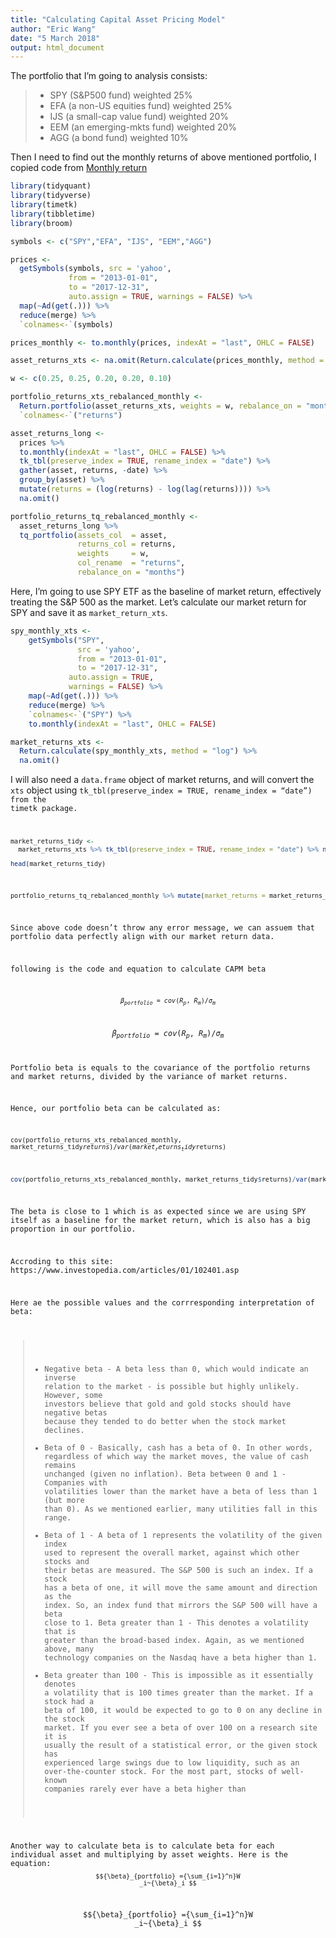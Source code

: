 ```yaml
---
title: "Calculating Capital Asset Pricing Model"
author: "Eric Wang"
date: "5 March 2018"
output: html_document
---
```



The portfolio that I'm going to analysis consists:

>+ SPY (S&P500 fund) weighted 25%
>+ EFA (a non-US equities fund) weighted 25%
>+ IJS (a small-cap value fund) weighted 20%
>+ EEM (an emerging-mkts fund) weighted 20%
>+ AGG (a bond fund) weighted 10%

Then I need to find out the monthly returns of above mentioned portfolio, I copied code from <a href = "https://rviews.rstudio.com/2018/02/08/capm-beta/" title="portfolio monthly return">Monthly return</a>

```r
library(tidyquant)
library(tidyverse)
library(timetk)
library(tibbletime)
library(broom)

symbols <- c("SPY","EFA", "IJS", "EEM","AGG")

prices <- 
  getSymbols(symbols, src = 'yahoo', 
             from = "2013-01-01",
             to = "2017-12-31",
             auto.assign = TRUE, warnings = FALSE) %>% 
  map(~Ad(get(.))) %>%
  reduce(merge) %>% 
  `colnames<-`(symbols)

prices_monthly <- to.monthly(prices, indexAt = "last", OHLC = FALSE)

asset_returns_xts <- na.omit(Return.calculate(prices_monthly, method = "log"))

w <- c(0.25, 0.25, 0.20, 0.20, 0.10)

portfolio_returns_xts_rebalanced_monthly <- 
  Return.portfolio(asset_returns_xts, weights = w, rebalance_on = "months") %>%
  `colnames<-`("returns") 

asset_returns_long <-  
  prices %>% 
  to.monthly(indexAt = "last", OHLC = FALSE) %>% 
  tk_tbl(preserve_index = TRUE, rename_index = "date") %>%
  gather(asset, returns, -date) %>% 
  group_by(asset) %>%  
  mutate(returns = (log(returns) - log(lag(returns)))) %>% 
  na.omit()

portfolio_returns_tq_rebalanced_monthly <- 
  asset_returns_long %>%
  tq_portfolio(assets_col  = asset, 
               returns_col = returns,
               weights     = w,
               col_rename  = "returns",
               rebalance_on = "months")
```

Here, I'm going to use SPY ETF as the baseline of market return, effectively treating the S&P 500 as the market. Let's calculate our market return for SPY and save it as <code>market_return_xts</code>. 

```r
spy_monthly_xts <- 
    getSymbols("SPY", 
               src = 'yahoo', 
               from = "2013-01-01", 
               to = "2017-12-31",
             auto.assign = TRUE, 
             warnings = FALSE) %>% 
    map(~Ad(get(.))) %>% 
    reduce(merge) %>%
    `colnames<-`("SPY") %>% 
    to.monthly(indexAt = "last", OHLC = FALSE)

market_returns_xts <-
  Return.calculate(spy_monthly_xts, method = "log") %>% 
  na.omit()
```

I will also need a <code>data.frame</code> object of market returns, and will convert the <code>xts</code> object using <code>tk_tbl(preserve_index = TRUE, rename_index = "date") from the timetk package.

```r
market_returns_tidy <-
  market_returns_xts %>% tk_tbl(preserve_index = TRUE, rename_index = "date") %>% na.omit() %>% select(date, returns = SPY)

head(market_returns_tidy)

```

```r
portfolio_returns_tq_rebalanced_monthly %>% mutate(market_returns = market_returns_tidy$returns) %>% head()
```

Since above code doesn't throw any error message, we can assuem that portfolio data perfectly align with our market return data.

following is the code and equation to calculate CAPM beta

<code>$${\beta}_{portfolio} = cov(R_p, R_m)/\sigma_m $$</code>

$${\beta}_{portfolio} = cov(R_p, R_m)/\sigma_m $$

Portfolio beta is equals to the covariance of the portfolio returns and market returns, divided by the variance of market returns. 

Hence, our portfolio beta can be calculated as:

<code>cov(portfolio_returns_xts_rebalanced_monthly, market_returns_tidy$returns)/var(market_returns_tidy$returns)</code>

```r
cov(portfolio_returns_xts_rebalanced_monthly, market_returns_tidy$returns)/var(market_returns_tidy$returns)
```

The beta is close to 1 which is as expected since we are using SPY itself as a baseline for the market return, which is also has a big proportion in our portfolio. 

Accroding to this site: https://www.investopedia.com/articles/01/102401.asp

Here ae the possible values and the corrresponding interpretation of beta:

>- Negative beta - A beta less than 0, which would indicate an inverse relation to the market - is possible but highly unlikely. However, some investors believe that gold and gold stocks should have negative betas because they tended to do better when the stock market declines.
- Beta of 0 - Basically, cash has a beta of 0. In other words, regardless of which way the market moves, the value of cash remains unchanged (given no inflation).
Beta between 0 and 1 - Companies with volatilities lower than the market have a beta of less than 1 (but more than 0). As we mentioned earlier, many utilities fall in this range.
- Beta of 1 - A beta of 1 represents the volatility of the given index used to represent the overall market, against which other stocks and their betas are measured. The S&P 500 is such an index. If a stock has a beta of one, it will move the same amount and direction as the index. So, an index fund that mirrors the S&P 500 will have a beta close to 1.
Beta greater than 1 - This denotes a volatility that is greater than the broad-based index. Again, as we mentioned above, many technology companies on the Nasdaq have a beta higher than 1.
- Beta greater than 100 - This is impossible as it essentially denotes a volatility that is 100 times greater than the market. If a stock had a beta of 100, it would be expected to go to 0 on any decline in the stock market. If you ever see a beta of over 100 on a research site it is usually the result of a statistical error, or the given stock has experienced large swings due to low liquidity, such as an over-the-counter stock. For the most part, stocks of well-known companies rarely ever have a beta higher than 

Another way to calculate beta is to calculate beta for each individual asset and multiplying by asset weights. Here is the equation: <code>$${\beta}_{portfolio} ={\sum_{i=1}^n}W _i~{\beta}_i $$</code>

$${\beta}_{portfolio} ={\sum_{i=1}^n}W _i~{\beta}_i $$




